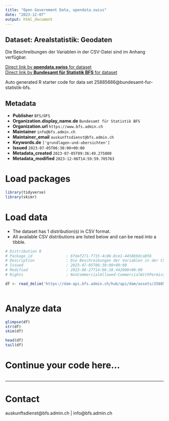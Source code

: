 ```yaml
---
title: "Open Government Data, opendata.swiss"
date: "2023-12-07"
output: html_document
---
```


## Dataset: Arealstatistik: Geodaten

Die Beschreibungen der Variablen in der CSV-Datei sind im Anhang verfügbar.

[Direct link by **opendata.swiss** for dataset](https://opendata.swiss/de/dataset/arealstatistik-1979-aktuell)<br>
[Direct link by **Bundesamt für Statistik BFS** for dataset](https://www.bfs.admin.ch/asset/de/ag-b-00.03-37-area-csv)

Auto generated R starter code for data set 25885686@bundesamt-fur-statistik-bfs.

## Metadata

- **Publisher** `BFS/OFS`
- **Organization.display_name.de** `Bundesamt für Statistik BFS`
- **Organization.url** `https://www.bfs.admin.ch`
- **Maintainer** `info@bfs.admin.ch`
- **Maintainer_email** `auskunftsdienst@bfs.admin.ch`
- **Keywords.de** `['grundlagen-und-ubersichten']`
- **Issued** `2023-07-05T06:30:00+00:00`
- **Metadata_created** `2023-07-05T09:36:49.275800`
- **Metadata_modified** `2023-12-06T14:59:59.705763`


# Load packages

```r

library(tidyverse)
library(skimr)

```

# Load data

-   The dataset has 1 distribution(s) in CSV format.
-   All available CSV distributions are listed below and can be read into a tibble.

```r

# Distribution 0
# Package_id               : 6fdaf271-f715-4c86-8ce1-4458b9dca056
# Description              : Die Beschreibungen der Variablen in der CSV-Datei sind im Anhang verfügbar.
# Issued                   : 2023-07-05T06:30:00+00:00
# Modified                 : 2023-06-27T14:06:38.442000+00:00
# Rights                   : NonCommercialAllowed-CommercialWithPermission-ReferenceRequired

df <- read_delim('https://dam-api.bfs.admin.ch/hub/api/dam/assets/25885691/master')



```

# Analyze data

```r

glimpse(df)
str(df)
skim(df)

head(df)
tail(df)

```

# Continue your code here...

```r

```

------------------------------------------------------------------------

# Contact

auskunftsdienst@bfs.admin.ch | info@bfs.admin.ch
